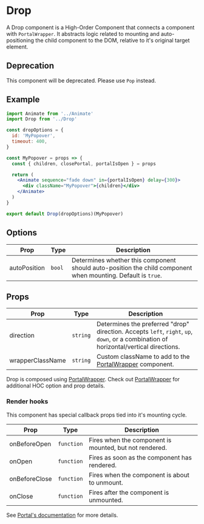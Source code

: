 
<Meta title="Utilities/Drop" />

# Drop

A Drop component is a High-Order Component that connects a component with `PortalWrapper`. It abstracts logic related to mounting and auto-positioning the child component to the DOM, relative to it's original target element.

## Deprecation

This component will be deprecated. Please use `Pop` instead.

## Example

```jsx
import Animate from '../Animate'
import Drop from '../Drop'

const dropOptions = {
  id: 'MyPopover',
  timeout: 400,
}

const MyPopover = props => {
  const { children, closePortal, portalIsOpen } = props

  return (
    <Animate sequence="fade down" in={portalIsOpen} delay={300}>
      <div className="MyPopover">{children}</div>
    </Animate>
  )
}

export default Drop(dropOptions)(MyPopover)
```

## Options

| Prop         | Type   | Description                                                                                                  |
| ------------ | ------ | ------------------------------------------------------------------------------------------------------------ |
| autoPosition | `bool` | Determines whether this component should auto-position the child component when mounting. Default is `true`. |

## Props

| Prop             | Type     | Description                                                                                                                           |
| ---------------- | -------- | ------------------------------------------------------------------------------------------------------------------------------------- |
| direction        | `string` | Determines the preferred "drop" direction. Accepts `left`, `right`, `up`, `down`, or a combination of horizontal/vertical directions. |
| wrapperClassName | `string` | Custom className to add to the [PortalWrapper](../PortalWrapper) component.                                                           |

Drop is composed using [PortalWrapper](../PortalWrapper). Check out [PortalWrapper](../PortalWrapper) for additional HOC option and prop details.

### Render hooks

This component has special callback props tied into it's mounting cycle.

| Prop          | Type       | Description                                            |
| ------------- | ---------- | ------------------------------------------------------ |
| onBeforeOpen  | `function` | Fires when the component is mounted, but not rendered. |
| onOpen        | `function` | Fires as soon as the component has rendered.           |
| onBeforeClose | `function` | Fires when the component is about to unmount.          |
| onClose       | `function` | Fires after the component is unmounted.                |

See [Portal's documentation](../Portal#render-hooks) for more details.

